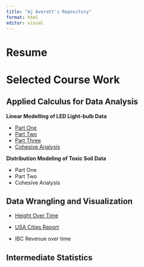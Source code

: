 ```yaml
---
title: "Aj Averett's Repository"
format: html
editor: visual
---
```


# Resume

# Selected Course Work

## Applied Calculus for Data Analysis

**Linear Modelling of LED Light-bulb Data**

-   [Part One](https://ajaverett.github.io/averett/math119/p2/p2t1.html)
-   [Part Two](https://ajaverett.github.io/averett/math119/p2/p2t2.html)
-   [Part Three](https://ajaverett.github.io/averett/math119/p2/p2t3.html)
-   [Cohesive Analysis](https://ajaverett.github.io/averett/math119/p2/project2.html)

**Distribution Modeling of Toxic Soil Data**

-   Part One
-   Part Two
-   Cohesive Analysis

## Data Wrangling and Visualization

-   [Height Over Time](https://ajaverett.github.io/averett/ds350/CS3.html)

-   [USA Cities Report](https://ajaverett.github.io/averett/ds350/CS5.html)

-   IBC Revenue over time

## Intermediate Statistics

